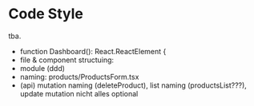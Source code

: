 
<Meta title="Docs/Best Practices/Code Style" />

# Code Style

tba.

-   function Dashboard(): React.ReactElement {
-   file & component structuing:
-   module (ddd)
-   naming: products/ProductsForm.tsx
-   (api) mutation naming (deleteProduct), list naming (productsList???), update mutation nicht alles optional
